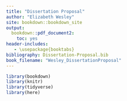 ```yaml
---
title: "Dissertation Proposal"
author: "Elizabeth Wesley"
site: bookdown::bookdown_site
output:
  bookdown::pdf_document2:
    toc: yes
header-includes:
   - \usepackage{booktabs}
bibliography: Dissertation-Proposal.bib  
book_filename: "Wesley_DissertationProposal"
---
```


```r
library(bookdown)
library(knitr)
library(tidyverse)
library(here)
```


<!-- Chapters:
01-intro
02-data
03-prelim
04-limits
05-path-forward
06-contingency
99-ref
-->



 

